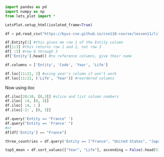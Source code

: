 ```python
import pandas as pd
import numpy as np
from lets_plot import *

LetsPlot.setup_html(isolated_frame=True)


```

```python
df = pd.read_csv("https://byui-cse.github.io/cse110-course/lesson11/life-expectancy.csv")


```


```python
df.Entity[1] #this gives me row 1 of the Entity column
df[1:3] #this returns row 1 and 2, not row 3
df[ :3] #row 0 through 3
df['Entity'].head() #to reference columns, give their name

```

```python
df.columns = ['Entity', 'Code', 'Year', 'Life']

```

```python
df.loc[11:21, 2] #using year's column if won't work
df.loc[11:21, ('Life', 'Year')] #reordered columns


```

Now using iloc
```python
df.iloc[20:10, [0,3]] #slice and list column numbers
df.iloc[ :4, [0, 3]]
df.iloc[ :4, : ]
df.iloc[-2: , [0, 3]]


```

```python
df.query('Entity == "France" ')
df.query("Entity == 'France' ")
#or
df[df['Entity'] == "France"]

three_countries = df.query('Entity == ["France", "United States", "Japan"]') #data set named three_countries

```

```python
top5_mean = df.sort_values(["Year", "Life"], ascending = False).head(5).Life.mean()


```